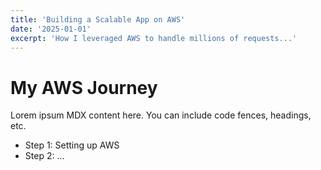 ```yaml
---
title: 'Building a Scalable App on AWS'
date: '2025-01-01'
excerpt: 'How I leveraged AWS to handle millions of requests...'
---
```


# My AWS Journey

Lorem ipsum MDX content here. You can include code fences, headings, etc.

- Step 1: Setting up AWS
- Step 2: ...
